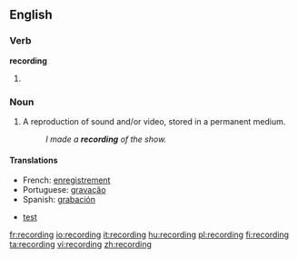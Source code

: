 ==English==

===Verb===
'''recording'''

# {{present participle of|[[record]]}}

===Noun===
{{wikipedia}}
{{en-noun}}

# A reproduction of sound and/or video, stored in a permanent medium.
#: ''I made a '''recording''' of the show.''

====Translations====
{{top}}
*French: [[enregistrement]] {{m}}
*Portuguese: [[gravação]] {{f}}
*Spanish: [[grabación]] {{f}}
{{bottom}}

*[http://www.test.de/ test]

[[fr:recording]]
[[io:recording]]
[[it:recording]]
[[hu:recording]]
[[pl:recording]]
[[fi:recording]]
[[ta:recording]]
[[vi:recording]]
[[zh:recording]]